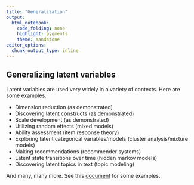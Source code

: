 ```yaml
---
title: "Generalization"
output: 
  html_notebook: 
    code_folding: none
    highlight: pygments
    theme: sandstone
editor_options: 
  chunk_output_type: inline
---
```


## Generalizing latent variables

Latent variables are used very widely in a variety of contexts.  Here are some examples.

- Dimension reduction (as demonstrated)
- Discovering latent constructs (as demonstrated)
- Scale development (as demonstrated)
- Utilizing random effects (mixed models)
- Ability assessment (item response theory)
- Exploring latent categorical variables/models (cluster analysis/mixture models)
- Making recommendations (recommender systems)
- Latent state transitions over time (hidden markov models)
- Discovering latent topics in text (topic modeling)

And many, many more.  See this [document](https://m-clark.github.io/docs/FA_notes.html) for some examples.